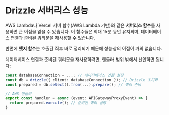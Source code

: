# Drizzle 서버리스 성능

AWS Lambda나 Vercel 서버 함수(AWS Lambda 기반)와 같은 **서버리스 함수**를 사용하면 큰 이점을 얻을 수 있습니다. 이 함수들은 최대 15분 동안 유지되며, 데이터베이스 연결과 준비된 쿼리문을 재사용할 수 있습니다.

반면에 **엣지 함수**는 호출된 직후 바로 정리되기 때문에 성능상의 이점이 거의 없습니다.

데이터베이스 연결과 준비된 쿼리문을 재사용하려면, 핸들러 범위 밖에서 선언하면 됩니다:

```ts
const databaseConnection = ...; // 데이터베이스 연결 설정
const db = drizzle({ client: databaseConnection }); // Drizzle 초기화
const prepared = db.select().from(...).prepare(); // 쿼리 준비

// AWS 핸들러
export const handler = async (event: APIGatewayProxyEvent) => {
  return prepared.execute(); // 준비된 쿼리 실행
}
```
